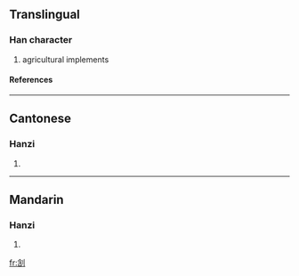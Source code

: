 ==Translingual==
===Han character===
{{Han char|rad=刀|as=07|sn=9|four=|canj=人口中弓 (ORLN)}}
# agricultural implements
====References====
{{Han ref|kx=0140.200|hdz=10342.110|uh=34E7|ud=13543}}

----
==Cantonese==
===Hanzi===
{{yue-hanzi|jyut=|y=deui1, haang1 jim1 jim2}}
# {{defn|Cantonese}}

----
==Mandarin==
===Hanzi===
{{cmn-hanzi|pin=[[yǎn]] (yan3)|wg=yen<sup>3</sup>}}
# {{defn|Mandarin}}

[[fr:㓧]]